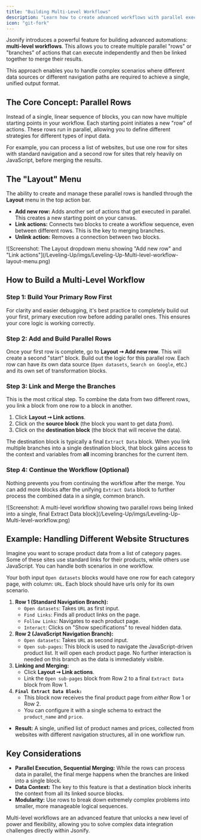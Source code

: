 ```yaml
---
title: "Building Multi-Level Workflows"
description: "Learn how to create advanced workflows with parallel execution rows and merge data from multiple branches."
icon: "git-fork"
---
```


Jsonify introduces a powerful feature for building advanced automations: **multi-level workflows**. This allows you to create multiple parallel "rows" or "branches" of actions that can execute independently and then be linked together to merge their results.

This approach enables you to handle complex scenarios where different data sources or different navigation paths are required to achieve a single, unified output format.

## The Core Concept: Parallel Rows

Instead of a single, linear sequence of blocks, you can now have multiple starting points in your workflow. Each starting point initiates a new "row" of actions. These rows run in parallel, allowing you to define different strategies for different types of input data.

For example, you can process a list of websites, but use one row for sites with standard navigation and a second row for sites that rely heavily on JavaScript, before merging the results.

## The "Layout" Menu

The ability to create and manage these parallel rows is handled through the **Layout** menu in the top action bar.

- **Add new row:** Adds another set of actions that get executed in parallel. This creates a new starting point on your canvas.
- **Link actions:** Connects two blocks to create a workflow sequence, even between different rows. This is the key to merging branches.
- **Unlink action:** Removes a connection between two blocks.

<Frame caption="Screenshot: The Layout dropdown menu showing 'Add new row' and 'Link actions'.">
  ![Screenshot: The Layout dropdown menu showing "Add new row" and "Link actions"](/Leveling-Up/imgs/Leveling-Up-Multi-level-workflow-layout-menu.png)
</Frame>

## How to Build a Multi-Level Workflow

### Step 1: Build Your Primary Row First

For clarity and easier debugging, it's best practice to completely build out your first, primary execution row before adding parallel ones. This ensures your core logic is working correctly.

### Step 2: Add and Build Parallel Rows

Once your first row is complete, go to **Layout ➙ Add new row**. This will create a second "start" block. Build out the logic for this parallel row. Each row can have its own data source (`Open datasets`, `Search on Google`, etc.) and its own set of transformation blocks.

### Step 3: Link and Merge the Branches

This is the most critical step. To combine the data from two different rows, you link a block from one row to a block in another.

1. Click **Layout ➙ Link actions**.
2. Click on the **source block** (the block you want to get data _from_).
3. Click on the **destination block** (the block that will receive the data).

The destination block is typically a final `Extract Data` block. When you link multiple branches into a single destination block, that block gains access to the context and variables from **all** incoming branches for the current item.

### Step 4: Continue the Workflow (Optional)

Nothing prevents you from continuing the workflow after the merge. You can add more blocks after the unifying `Extract Data` block to further process the combined data in a single, common branch.

<Frame caption="Screenshot: A multi-level workflow showing two parallel rows being linked into a single, final Extract Data block.">
  ![Screenshot: A multi-level workflow showing two parallel rows being linked into a single, final Extract Data block](/Leveling-Up/imgs/Leveling-Up-Multi-level-workflow.png)
</Frame>

## Example: Handling Different Website Structures

Imagine you want to scrape product data from a list of category pages. Some of these sites use standard links for their products, while others use JavaScript. You can handle both scenarios in one workflow.

Your both input `Open datasets` blocks would have one row for each category page, with  column: `URL`. Each block should have urls only for its own scenario.

1. **Row 1 (Standard Navigation Branch):**
   - `Open datasets`: Takes `URL` as first input.
   - `Find Links`: Finds all product links on the page.
   - `Follow Links`: Navigates to each product page.
   - `Interact`: Clicks on "Show specifications" to reveal hidden data.
2. **Row 2 (JavaScript Navigation Branch):**
   - `Open datasets`: Takes `URL` as second input.
   - `Open sub-pages`: This block is used to navigate the JavaScript-driven product list. It will open each product page. No further interaction is needed on this branch as the data is immediately visible.
3. **Linking and Merging:**
   - Click **Layout ➙ Link actions**.
   - Link the `Open sub-pages` block from Row 2 to a final `Extract Data` block from Row 1.
4. **`Final Extract Data Block:`**
   - This block now receives the final product page from _either_ Row 1 or Row 2.
   - You can configure it with a single schema to extract the `product_name` and `price`.

- **Result:** A single, unified list of product names and prices, collected from websites with different navigation structures, all in one workflow run.

## Key Considerations

- **Parallel Execution, Sequential Merging:** While the rows can process data in parallel, the final merge happens when the branches are linked into a single block.
- **Data Context:** The key to this feature is that a destination block inherits the context from all its linked source blocks.
- **Modularity:** Use rows to break down extremely complex problems into smaller, more manageable logical sequences.

Multi-level workflows are an advanced feature that unlocks a new level of power and flexibility, allowing you to solve complex data integration challenges directly within Jsonify.
